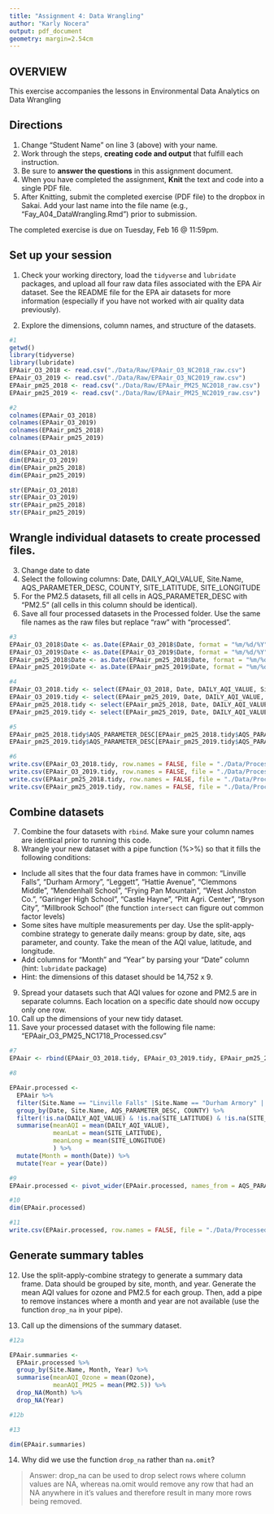 ```yaml
---
title: "Assignment 4: Data Wrangling"
author: "Karly Nocera"
output: pdf_document
geometry: margin=2.54cm
---
```


## OVERVIEW

This exercise accompanies the lessons in Environmental Data Analytics on Data Wrangling

## Directions

1.  Change "Student Name" on line 3 (above) with your name.
2.  Work through the steps, **creating code and output** that fulfill each instruction.
3.  Be sure to **answer the questions** in this assignment document.
4.  When you have completed the assignment, **Knit** the text and code into a single PDF file.
5.  After Knitting, submit the completed exercise (PDF file) to the dropbox in Sakai. Add your last name into the file name (e.g., "Fay_A04_DataWrangling.Rmd") prior to submission.

The completed exercise is due on Tuesday, Feb 16 \@ 11:59pm.

## Set up your session

1.  Check your working directory, load the `tidyverse` and `lubridate` packages, and upload all four raw data files associated with the EPA Air dataset. See the README file for the EPA air datasets for more information (especially if you have not worked with air quality data previously).

2.  Explore the dimensions, column names, and structure of the datasets.

```r
#1
getwd()
library(tidyverse)
library(lubridate)
EPAair_O3_2018 <- read.csv("./Data/Raw/EPAair_O3_NC2018_raw.csv")
EPAair_O3_2019 <- read.csv("./Data/Raw/EPAair_O3_NC2019_raw.csv")
EPAair_pm25_2018 <- read.csv("./Data/Raw/EPAair_PM25_NC2018_raw.csv")
EPAair_pm25_2019 <- read.csv("./Data/Raw/EPAair_PM25_NC2019_raw.csv")

#2
colnames(EPAair_O3_2018)
colnames(EPAair_O3_2019)
colnames(EPAair_pm25_2018)
colnames(EPAair_pm25_2019)

dim(EPAair_O3_2018)
dim(EPAair_O3_2019)
dim(EPAair_pm25_2018)
dim(EPAair_pm25_2019)

str(EPAair_O3_2018)
str(EPAair_O3_2019)
str(EPAair_pm25_2018)
str(EPAair_pm25_2019)

```

## Wrangle individual datasets to create processed files.

3.  Change date to date
4.  Select the following columns: Date, DAILY_AQI_VALUE, Site.Name, AQS_PARAMETER_DESC, COUNTY, SITE_LATITUDE, SITE_LONGITUDE
5.  For the PM2.5 datasets, fill all cells in AQS_PARAMETER_DESC with "PM2.5" (all cells in this column should be identical).
6.  Save all four processed datasets in the Processed folder. Use the same file names as the raw files but replace "raw" with "processed".

```r
#3
EPAair_O3_2018$Date <- as.Date(EPAair_O3_2018$Date, format = "%m/%d/%Y")
EPAair_O3_2019$Date <- as.Date(EPAair_O3_2019$Date, format = "%m/%d/%Y")
EPAair_pm25_2018$Date <- as.Date(EPAair_pm25_2018$Date, format = "%m/%d/%Y")
EPAair_pm25_2019$Date <- as.Date(EPAair_pm25_2019$Date, format = "%m/%d/%Y")

#4
EPAair_O3_2018.tidy <- select(EPAair_O3_2018, Date, DAILY_AQI_VALUE, Site.Name, AQS_PARAMETER_DESC, COUNTY, SITE_LATITUDE, SITE_LONGITUDE)
EPAair_O3_2019.tidy <- select(EPAair_pm25_2019, Date, DAILY_AQI_VALUE, Site.Name, AQS_PARAMETER_DESC, COUNTY, SITE_LATITUDE, SITE_LONGITUDE)
EPAair_pm25_2018.tidy <- select(EPAair_pm25_2018, Date, DAILY_AQI_VALUE, Site.Name, AQS_PARAMETER_DESC, COUNTY, SITE_LATITUDE, SITE_LONGITUDE)
EPAair_pm25_2019.tidy <- select(EPAair_pm25_2019, Date, DAILY_AQI_VALUE, Site.Name, AQS_PARAMETER_DESC, COUNTY, SITE_LATITUDE, SITE_LONGITUDE)

#5
EPAair_pm25_2018.tidy$AQS_PARAMETER_DESC[EPAair_pm25_2018.tidy$AQS_PARAMETER_DESC != "x"] <- "PM2.5"
EPAair_pm25_2019.tidy$AQS_PARAMETER_DESC[EPAair_pm25_2019.tidy$AQS_PARAMETER_DESC != "x"] <- "PM2.5"

#6
write.csv(EPAair_O3_2018.tidy, row.names = FALSE, file = "./Data/Processed/EPAair_O3_NC2018_processed.csv")
write.csv(EPAair_O3_2019.tidy, row.names = FALSE, file = "./Data/Processed/EPAair_O3_NC2019_processed.csv")
write.csv(EPAair_pm25_2018.tidy, row.names = FALSE, file = "./Data/Processed/EPAair_PM25_NC2018_processed.csv")
write.csv(EPAair_pm25_2019.tidy, row.names = FALSE, file = "./Data/Processed/EPAair_PM25_NC2019_processed.csv")

```

## Combine datasets

7.  Combine the four datasets with `rbind`. Make sure your column names are identical prior to running this code.
8.  Wrangle your new dataset with a pipe function (%\>%) so that it fills the following conditions:

-   Include all sites that the four data frames have in common: "Linville Falls", "Durham Armory", "Leggett", "Hattie Avenue", "Clemmons Middle", "Mendenhall School", "Frying Pan Mountain", "West Johnston Co.", "Garinger High School", "Castle Hayne", "Pitt Agri. Center", "Bryson City", "Millbrook School" (the function `intersect` can figure out common factor levels)
-   Some sites have multiple measurements per day. Use the split-apply-combine strategy to generate daily means: group by date, site, aqs parameter, and county. Take the mean of the AQI value, latitude, and longitude.
-   Add columns for "Month" and "Year" by parsing your "Date" column (hint: `lubridate` package)
-   Hint: the dimensions of this dataset should be 14,752 x 9.

9.  Spread your datasets such that AQI values for ozone and PM2.5 are in separate columns. Each location on a specific date should now occupy only one row.
10. Call up the dimensions of your new tidy dataset.
11. Save your processed dataset with the following file name: "EPAair_O3_PM25_NC1718_Processed.csv"

```r
#7
EPAair <- rbind(EPAair_O3_2018.tidy, EPAair_O3_2019.tidy, EPAair_pm25_2018.tidy, EPAair_pm25_2019.tidy)

#8

EPAair.processed <-
  EPAair %>%
  filter(Site.Name == "Linville Falls" |Site.Name == "Durham Armory" | Site.Name == "Leggett" | Site.Name == "Hattie Avenue" | Site.Name == "Clemmons Middle" | Site.Name == "Mendenhall School" | Site.Name == "Frying Pan Mountain" | Site.Name == "West Johnston Co." | Site.Name =="Garinger High School" | Site.Name == "Castle Hayne" | Site.Name == "Pitt Agri. Center" | Site.Name == "Bryson City" | Site.Name == "Millbrook School") %>%
  group_by(Date, Site.Name, AQS_PARAMETER_DESC, COUNTY) %>%
  filter(!is.na(DAILY_AQI_VALUE) & !is.na(SITE_LATITUDE) & !is.na(SITE_LONGITUDE)) %>%
  summarise(meanAQI = mean(DAILY_AQI_VALUE),
            meanLat = mean(SITE_LATITUDE),
            meanLong = mean(SITE_LONGITUDE)
            ) %>%
  mutate(Month = month(Date)) %>%
  mutate(Year = year(Date))

#9
EPAair.processed <- pivot_wider(EPAair.processed, names_from = AQS_PARAMETER_DESC, values_from = meanAQI)

#10
dim(EPAair.processed)

#11
write.csv(EPAair.processed, row.names = FALSE, file = "./Data/Processed/EPAair_O3_PM25_NC1718_Processed.csv")

```

## Generate summary tables

12. Use the split-apply-combine strategy to generate a summary data frame. Data should be grouped by site, month, and year. Generate the mean AQI values for ozone and PM2.5 for each group. Then, add a pipe to remove instances where a month and year are not available (use the function `drop_na` in your pipe).

13. Call up the dimensions of the summary dataset.

```r
#12a

EPAair.summaries <-
  EPAair.processed %>%
  group_by(Site.Name, Month, Year) %>%
  summarise(meanAQI_Ozone = mean(Ozone),
            meanAQI_PM25 = mean(PM2.5)) %>%
  drop_NA(Month) %>%
  drop_NA(Year)

#12b

#13

dim(EPAair.summaries)

```

14. Why did we use the function `drop_na` rather than `na.omit`?

> Answer: drop_na can be used to drop select rows where column values are NA, whereas na.omit would remove any row that had an NA anywhere in it's values and therefore result in many more rows being removed.
